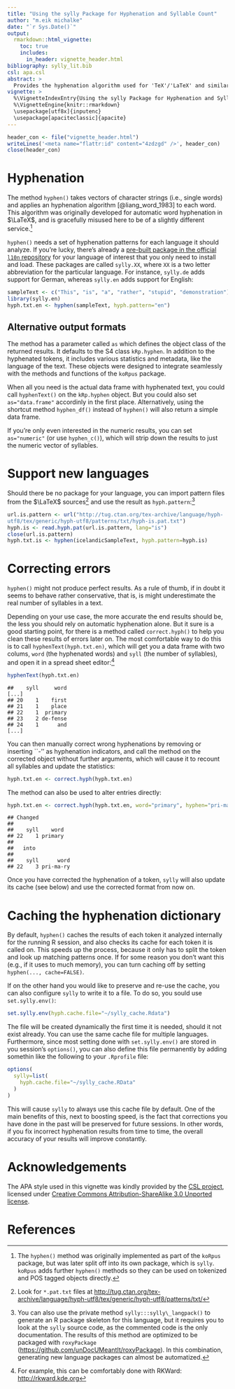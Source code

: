 ```yaml
---
title: "Using the sylly Package for Hyphenation and Syllable Count"
author: "m.eik michalke"
date: "`r Sys.Date()`"
output: 
  rmarkdown::html_vignette:
    toc: true
    includes: 
      in_header: vignette_header.html
bibliography: sylly_lit.bib
csl: apa.csl
abstract: >
  Provides the hyphenation algorithm used for 'TeX'/'LaTeX' and similar software.
vignette: >
  %\VignetteIndexEntry{Using the sylly Package for Hyphenation and Syllable Count}
  %\VignetteEngine{knitr::rmarkdown}
  \usepackage[utf8x]{inputenc}
  \usepackage[apaciteclassic]{apacite}
---
```


```r
header_con <- file("vignette_header.html")
writeLines('<meta name="flattr:id" content="4zdzgd" />', header_con)
close(header_con)
```


# Hyphenation

The method `hyphen()` takes vectors of character strings (i.e., single words) and applies an hyphenation algorithm [@liang_word_1983] to each word. This algorithm was originally developed for automatic word hyphenation in $\LaTeX$, and is gracefully misused here to be of a slightly different service.^[The `hyphen()` method was originally implemented as part of the `koRpus` package, but was later split off into its own package, which is `sylly`. `koRpus` adds further `hyphen()` methods so they can be used on tokenized and POS tagged objects directly.]

`hyphen()` needs a set of hyphenation patterns for each language it should analyze. If you're lucky, there's already a [pre-built package in the official `l10n` repository](https://undocumeantit.github.io/repos/) for your language of interest that you only need to install and load. These packages are called `sylly.XX`, where `XX` is a two letter abbreviation for the particular language. For instance, `sylly.de` adds support for German, whereas `sylly.en` adds support for English:


```r
sampleText <- c("This", "is", "a", "rather", "stupid", "demonstration")
library(sylly.en)
hyph.txt.en <- hyphen(sampleText, hyph.pattern="en")
```

## Alternative output formats

The method has a parameter called `as` which defines the object class of the returned results. It defaults to the S4 class `kRp.hyphen`. In addition to the hyphenated tokens, it includes various statistics and metadata, like the language of the text. These objects were designed to integrate seamlessly with the methods and functions of the `koRpus` package.

When all you need is the actual data frame with hyphenated text, you could call `hyphenText()` on the `kRp.hyphen` object. But you could also set `as="data.frame"` accordinly in the first place. Alternatively, using the shortcut method `hyphen_df()` instead of `hyphen()` will also return a simple data frame.

If you're only even interested in the numeric results, you can set `as="numeric"` (or use `hyphen_c()`), which will strip down the results to just the numeric vector of syllables.

# Support new languages

Should there be no package for your language, you can import pattern files from the $\LaTeX$ sources^[Look for `*.pat.txt` files at <http://tug.ctan.org/tex-archive/language/hyph-utf8/tex/generic/hyph-utf8/patterns/txt/>] and use the result as `hyph.pattern`:^[You can also use the private method `sylly:::sylly\_langpack()` to generate an R package skeleton for this language, but it requires you to look at the `sylly` source code, as the commented code is the only documentation. The results of this method are optimized to be packaged with `roxyPackage` (<https://github.com/unDocUMeantIt/roxyPackage>). In this combination, generating new language packages can almost be automatized.]


```r
url.is.pattern <- url("http://tug.ctan.org/tex-archive/language/hyph-
utf8/tex/generic/hyph-utf8/patterns/txt/hyph-is.pat.txt")
hyph.is <- read.hyph.pat(url.is.pattern, lang="is")
close(url.is.pattern)
hyph.txt.is <- hyphen(icelandicSampleText, hyph.pattern=hyph.is)
```


# Correcting errors

`hyphen()` might not produce perfect results. As a rule of thumb, if in doubt it seems to behave rather conservative, that is, is might underestimate the real number of syllables in a text.

Depending on your use case, the more accurate the end results should be, the less you should rely on automatic hyphenation alone. But it sure is a good starting point, for there is a method called `correct.hyph()` to help you clean these results of errors later on. The most comfortable way to do this is to call `hyphenText(hyph.txt.en)`, which will get you a data frame with two colums, `word` (the hyphenated words) and `syll` (the number of syllables), and open it in a spread sheet editor:^[For example, this can be comfortably done with RKWard: <http://rkward.kde.org>]


```r
hyphenText(hyph.txt.en)
```
```
##    syll     word
[...]
## 20    1    first
## 21    1    place
## 22    1  primary
## 23    2 de-fense
## 24    1      and
[...]
```

You can then manually correct wrong hyphenations by removing or inserting ``-'' as hyphenation indicators, and call the method on the corrected object without further arguments, which will cause it to recount all syllables and update the statistics:

```r
hyph.txt.en <- correct.hyph(hyph.txt.en)
```

The method can also be used to alter entries directly:


```r
hyph.txt.en <- correct.hyph(hyph.txt.en, word="primary", hyphen="pri-ma-ry")
```
```
## Changed
## 
##    syll    word
## 22    1 primary
## 
##   into
## 
##    syll      word
## 22    3 pri-ma-ry
```

Once you have corrected the hyphenation of a token, `sylly` will also update its cache (see below) and use the corrected format from now on.

# Caching the hyphenation dictionary

By default, `hyphen()` caches the results of each token it analyzed internally for the running R session, and also checks its cache for each token it is called on. This speeds up the process, because it only has to split the token and look up matching patterns once. If for some reason you don't want this (e.g., if it uses to much memory), you can turn caching off by setting `hyphen(..., cache=FALSE)`.

If on the other hand you would like to preserve and re-use the cache, you can also configure `sylly` to write it to a file. To do so, you sould use `set.sylly.env()`:

```r
set.sylly.env(hyph.cache.file="~/sylly_cache.Rdata")
```

The file will be created dynamically the first time it is needed, should it not exist already. You can use the same cache file for multiple languages. Furthermore, since most setting done with `set.sylly.env()` are stored in you session's `options()`, you can also define this file permanently by adding somethin like the following to your `.Rprofile` file:

```r
options(
  sylly=list(
    hyph.cache.file="~/sylly_cache.RData"
  )
)
```

This will cause `sylly` to always use this cache file by default. One of the main benefits of this, next to boosting speed, is the fact that corrections you have done in the past will be preserved for future sessions. In other words, if you fix incorrect hyphenation results from time to time, the overall accuracy of your results will improve constantly.

# Acknowledgements

The APA style used in this vignette was kindly provided by the [CSL project](https://citationstyles.org), licensed under [Creative Commons Attribution-ShareAlike 3.0 Unported license](https://creativecommons.org/licenses/by-sa/3.0/).

# References
